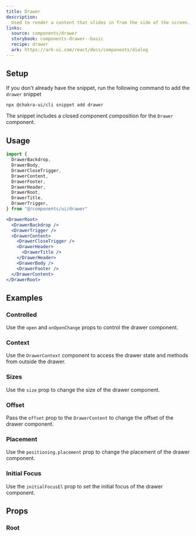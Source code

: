 ```yaml
---
title: Drawer
description:
  Used to render a content that slides in from the side of the screen.
links:
  source: components/drawer
  storybook: components-drawer--basic
  recipe: drawer
  ark: https://ark-ui.com/react/docs/components/dialog
---
```


<ExampleTabs name="drawer-basic" />

## Setup

If you don't already have the snippet, run the following command to add the
`drawer` snippet

```sh
npx @chakra-ui/cli snippet add drawer
```

The snippet includes a closed component composition for the `Drawer` component.

## Usage

```jsx
import {
  DrawerBackdrop,
  DrawerBody,
  DrawerCloseTrigger,
  DrawerContent,
  DrawerFooter,
  DrawerHeader,
  DrawerRoot,
  DrawerTitle,
  DrawerTrigger,
} from "@/components/ui/drawer"
```

```jsx
<DrawerRoot>
  <DrawerBackdrop />
  <DrawerTrigger />
  <DrawerContent>
    <DrawerCloseTrigger />
    <DrawerHeader>
      <DrawerTitle />
    </DrawerHeader>
    <DrawerBody />
    <DrawerFooter />
  </DrawerContent>
</DrawerRoot>
```

## Examples

### Controlled

Use the `open` and `onOpenChange` props to control the drawer component.

<ExampleTabs name="drawer-controlled" />

### Context

Use the `DrawerContext` component to access the drawer state and methods from
outside the drawer.

<ExampleTabs name="drawer-with-context" />

### Sizes

Use the `size` prop to change the size of the drawer component.

<ExampleTabs name="drawer-with-sizes" />

### Offset

Pass the `offset` prop to the `DrawerContent` to change the offset of the drawer
component.

<ExampleTabs name="drawer-with-offset" />

### Placement

Use the `positioning.placement` prop to change the placement of the drawer component.

<ExampleTabs name="drawer-with-placement" />

### Initial Focus

Use the `initialFocusEl` prop to set the initial focus of the drawer component.

<ExampleTabs name="drawer-with-initial-focus" />

## Props

### Root

<PropTable component="Drawer" part="Root" />
